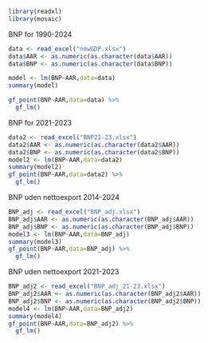 
```{r}
library(readxl)
library(mosaic)
```

BNP for 1990-2024
```{r}
data <- read_excel("newGDP.xlsx")
data$AAR <- as.numeric(as.character(data$AAR))
data$BNP <- as.numeric(as.character(data$BNP))

model <- lm(BNP~AAR,data=data)
summary(model)

gf_point(BNP~AAR,data=data) %>%
  gf_lm()  
```


BNP for 2021-2023
```{r}
data2 <- read_excel("BNP21-23.xlsx")
data2$AAR <- as.numeric(as.character(data2$AAR))
data2$BNP <- as.numeric(as.character(data2$BNP))
model2 <- lm(BNP~AAR,data=data2)
summary(model2)
gf_point(BNP~AAR,data=data2) %>%
  gf_lm()  
```


BNP uden nettoexport 2014-2024
```{r}
BNP_adj <- read_excel("BNP_adj.xlsx")
BNP_adj$AAR <- as.numeric(as.character(BNP_adj$AAR))
BNP_adj$BNP <- as.numeric(as.character(BNP_adj$BNP))
model3 <- lm(BNP~AAR,data=BNP_adj)
summary(model3)
gf_point(BNP~AAR,data=BNP_adj) %>%
  gf_lm()  

```



BNP uden nettoexport 2021-2023
```{r}
BNP_adj2 <- read_excel("BNP_adj_21-23.xlsx")
BNP_adj2$AAR <- as.numeric(as.character(BNP_adj2$AAR))
BNP_adj2$BNP <- as.numeric(as.character(BNP_adj2$BNP))
model4 <- lm(BNP~AAR,data=BNP_adj2)
summary(model4)
gf_point(BNP~AAR,data=BNP_adj2) %>%
  gf_lm()  

```